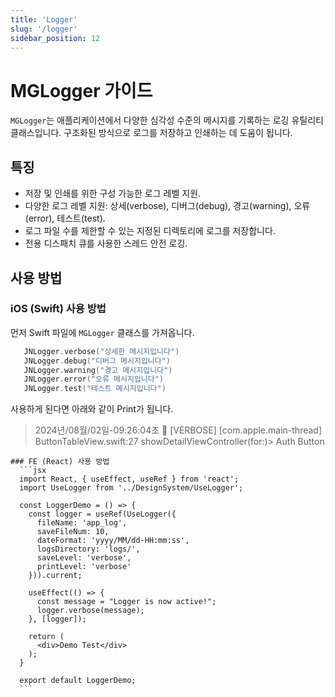 ```yaml
---
title: 'Logger'
slug: '/logger'
sidebar_position: 12
---
```



# MGLogger 가이드

`MGLogger`는 애플리케이션에서 다양한 심각성 수준의 메시지를 기록하는 로깅 유틸리티 클래스입니다. 구조화된 방식으로 로그를 저장하고 인쇄하는 데 도움이 됩니다.

## 특징

- 저장 및 인쇄를 위한 구성 가능한 로그 레벨 지원.
- 다양한 로그 레벨 지원: 상세(verbose), 디버그(debug), 경고(warning), 오류(error), 테스트(test).
- 로그 파일 수를 제한할 수 있는 지정된 디렉토리에 로그를 저장합니다.
- 전용 디스패치 큐를 사용한 스레드 안전 로깅.

## 사용 방법

<Tabs>
  <TabItem value="ios" label="iOS (Swift)" default>

### iOS (Swift) 사용 방법

먼저 Swift 파일에 `MGLogger` 클래스를 가져옵니다.

```swift
   JNLogger.verbose("상세한 메시지입니다")
   JNLogger.debug("디버그 메시지입니다")
   JNLogger.warning("경고 메시지입니다")
   JNLogger.error("오류 메시지입니다")
   JNLogger.test("테스트 메시지입니다")
```

사용하게 된다면 아래와 같이 Print가 됩니다.

> 2024년/08월/02일-09:26:04초 📢 [VERBOSE] [com.apple.main-thread] ButtonTableView.swift:27 showDetailViewController(for:)> Auth Button

 </TabItem>

  <TabItem value="fe" label="FE (React)">

    ### FE (React) 사용 방법
      ```jsx
      import React, { useEffect, useRef } from 'react';
      import UseLogger from '../DesignSystem/UseLogger';

      const LoggerDemo = () => {
        const logger = useRef(UseLogger({
          fileName: 'app_log',
          saveFileNum: 10,
          dateFormat: 'yyyy/MM/dd-HH:mm:ss',
          logsDirectory: 'logs/',
          saveLevel: 'verbose',
          printLevel: 'verbose'
        })).current;

        useEffect(() => {
          const message = "Logger is now active!";
          logger.verbose(message);
        }, [logger]);

        return (
          <div>Demo Test</div>
        );
      }

      export default LoggerDemo;
      ```
  </TabItem>
</Tabs>

<LoggerDemo/>